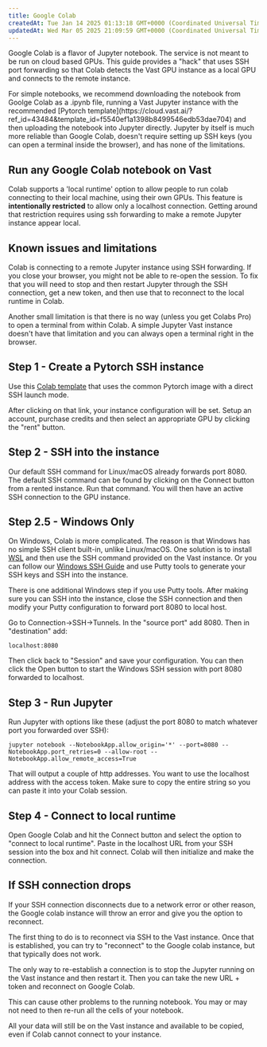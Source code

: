 ```yaml
---
title: Google Colab
createdAt: Tue Jan 14 2025 01:13:18 GMT+0000 (Coordinated Universal Time)
updatedAt: Wed Mar 05 2025 21:09:59 GMT+0000 (Coordinated Universal Time)
---
```


Google Colab is a flavor of Jupyter notebook. The service is not meant to be run on cloud based GPUs. This guide provides a "hack" that uses SSH port forwarding so that Colab detects the Vast GPU instance as a local GPU and connects to the remote instance.

<Note>
For simple notebooks, we recommend downloading the notebook from Goolge Colab as a .ipynb file, running a Vast Jupyter instance with the recommended [Pytorch template](https://cloud.vast.ai/?ref_id=43484&template_id=f5540ef1a1398b8499546edb53dae704) and then uploading the notebook into Jupyter directly. Jupyter by itself is much more reliable than Google Colab, doesn't require setting up SSH keys (you can open a terminal inside the browser), and has none of the limitations.
</Note>

## Run any Google Colab notebook on Vast

Colab supports a 'local runtime' option to allow people to run colab connecting to their local machine, using their own GPUs. This feature is **intentionally restricted** to allow only a localhost connection. Getting around that restriction requires using ssh forwarding to make a remote Jupyter instance appear local.

## Known issues and limitations

Colab is connecting to a remote Jupyter instance using SSH forwarding. If you close your browser, you might not be able to re-open the session. To fix that you will need to stop and then restart Jupyter through the SSH connection, get a new token, and then use that to reconnect to the local runtime in Colab.

Another small limitation is that there is no way (unless you get Colabs Pro) to open a terminal from within Colab. A simple Jupyter Vast instance doesn't have that limitation and you can always open a terminal right in the browser.

## Step 1 - Create a Pytorch SSH instance

Use this [Colab template](https://cloud.vast.ai/?ref_id=43484\&template_id=8d383ad48fff4012d42806e4781020ef) that uses the common Pytorch image with a direct SSH launch mode.

After clicking on that link, your instance configuration will be set. Setup an account, purchase credits and then select an appropriate GPU by clicking the "rent" button.

## Step 2 - SSH into the instance

Our default SSH command for Linux/macOS already forwards port 8080. The default SSH command can be found by clicking on the Connect button from a rented instance. Run that command. You will then have an active SSH connection to the GPU instance.

## Step 2.5 - Windows Only

On Windows, Colab is more complicated. The reason is that Windows has no simple SSH client built-in, unlike Linux/macOS. One solution is to install [WSL](https://learn.microsoft.com/en-us/windows/wsl/about) and then use the SSH command provided on the Vast instance. Or you can follow our [Windows SSH Guide](https://docs.vast.ai/windows-ssh-guide) and use Putty tools to generate your SSH keys and SSH into the instance.

There is one additional Windows step if you use Putty tools. After making sure you can SSH into the instance, close the SSH connection and then modify your Putty configuration to forward port 8080 to local host.

Go to Connection->SSH->Tunnels. In the "source port" add 8080. Then in "destination" add:

```text Text
localhost:8080
```

Then click back to "Session" and save your configuration. You can then click the Open button to start the Windows SSH session with port 8080 forwarded to localhost.

## Step 3 - Run Jupyter

Run Jupyter with options like these (adjust the port 8080 to match whatever port you forwarded over SSH):

```text Text
jupyter notebook --NotebookApp.allow_origin='*' --port=8080 --NotebookApp.port_retries=0 --allow-root --NotebookApp.allow_remote_access=True
```

That will output a couple of http addresses. You want to use the localhost address with the access token. Make sure to copy the entire string so you can paste it into your Colab session.

## Step 4 - Connect to local runtime

Open Google Colab and hit the Connect button and select the option to "connect to local runtime". Paste in the localhost URL from your SSH session into the box and hit connect. Colab will then initialize and make the connection.

## If SSH connection drops

If your SSH connection disconnects due to a network error or other reason, the Google colab instance will throw an error and give you the option to reconnect.

The first thing to do is to reconnect via SSH to the Vast instance. Once that is established, you can try to "reconnect" to the Google colab instance, but that typically does not work.

The only way to re-establish a connection is to stop the Jupyter running on the Vast instance and then restart it. Then you can take the new URL + token and reconnect on Google Colab.

This can cause other problems to the running notebook. You may or may not need to then re-run all the cells of your notebook.

All your data will still be on the Vast instance and available to be copied, even if Colab cannot connect to your instance.
